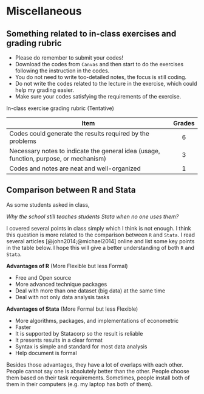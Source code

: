 # Miscellaneous

## Something related to in-class exercises and grading rubric

* Please do remember to submit your codes!
* Download the codes from ``Canvas`` and then start to do the exercises following the instruction in the codes.
* You do not need to write too-detailed notes, the focus is still coding.
* Do not write the codes related to the lecture in the exercise, which could help my grading easier.
* Make sure your codes satisfying the requirements of the exercise. 

In-class exercise grading rubric (Tentative)

| Item                                                                                     | Grades |
|------------------------------------------------------------------------------------------|:------:|
| Codes could generate the results required by the problems                                | 6      |
| Necessary notes to indicate the general idea (usage, function, purpose, or mechanism)    | 3      |
| Codes and notes are neat and well-organized                                              | 1      |

## Comparison between R and Stata

As some students asked in class, 

*Why the school still teaches students Stata when no one uses them?*

I covered several points in class simply which I think is not enough. I think this question is more related to the comparison between ``R`` and ``Stata``. I read several articles [@john2014;@michael2014] online and list some key points in the table below. I hope this will give a better understanding of both ``R`` and ``Stata``.

**Advantages of R** (More Flexible but less Formal)

* Free and Open source
* More advanced technique packages
* Deal with more than one dataset (big data) at the same time
* Deal with not only data analysis tasks

**Advantages of Stata** (More Formal but less Flexible)

* More algorithms, packages, and implementations of econometric
* Faster
* It is supported by Statacorp so the result is reliable
* It presents results in a clear format
* Syntax is simple and standard for most data analysis
* Help document is formal

Besides those advantages, they have a lot of overlaps with each other. People cannot say one is absolutely better than the other. People choose them based on their task requirements. Sometimes, people install both of them in their computers (e.g. my laptop has both of them).
